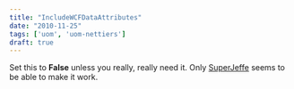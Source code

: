 ```yaml
---
title: "IncludeWCFDataAttributes"
date: "2010-11-25"
tags: ['uom', 'uom-nettiers']
draft: true
---
```


Set this to **False** unless you really, really need it. Only [SuperJeffe](http://community.codesmithtools.com/nettiers/f/16/p/9526/35499.aspx#35499) seems to be able to make it work.
